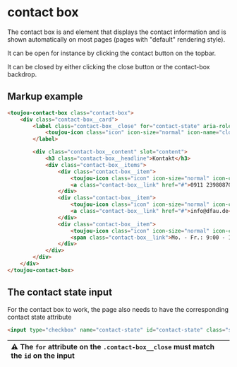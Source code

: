 # contact box

The contact box is and element that displays the contact information and is shown automatically on most pages (pages with "default" rendering style).

It can be open for instance by clicking the contact button on the topbar.

It can be closed by either clicking the close button or the contact-box backdrop.

## Markup example
```html
<toujou-contact-box class="contact-box">
    <div class="contact-box__card">
        <label class="contact-box__close" for="contact-state" aria-role="button">
            <toujou-icon class="icon" icon-size="normal" icon-name="close" icon-color="font"></toujou-icon>
        </label>

        <div class="contact-box__content" slot="content">
            <h3 class="contact-box__headline">Kontakt</h3>
            <div class="contact-box__items">
                <div class="contact-box__item">
                    <toujou-icon class="icon" icon-size="normal" icon-color="font" icon-name="telephone"></toujou-icon>
                    <a class="contact-box__link" href="#">0911 23980870</a>
                </div>
                <div class="contact-box__item">
                    <toujou-icon class="icon" icon-size="normal" icon-color="font" icon-name="email"></toujou-icon>
                    <a class="contact-box__link" href="#">info@dfau.de</a>
                </div>
                <div class="contact-box__item">
                    <toujou-icon class="icon" icon-size="normal" icon-color="font" icon-name="calendar-day"></toujou-icon>
                    <span class="contact-box__link">Mo. - Fr.: 9:00 - 18:00h</span>
                </div>
            </div>
        </div>
    </div>
</toujou-contact-box>
```

## The contact state input
For the contact box to work, the page also needs to have the corresponding contact state attribute

```html
<input type="checkbox" name="contact-state" id="contact-state" class="state-input" aria-hidden="true" autocomplete="off">
```

| ⚠️ The `for` attribute on the `.contact-box__close` must match the `id` on the input |
|:-------------------------------------------------------------------------------------|